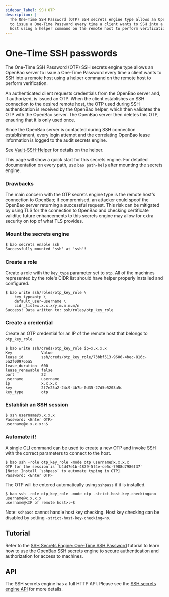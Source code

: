 ```yaml
---
sidebar_label: SSH OTP
description: |-
  The One-Time SSH Password (OTP) SSH secrets engine type allows an OpenBao server
  to issue a One-Time Password every time a client wants to SSH into a remote
  host using a helper command on the remote host to perform verification.
---
```


# One-Time SSH passwords

The One-Time SSH Password (OTP) SSH secrets engine type allows an OpenBao server to
issue a One-Time Password every time a client wants to SSH into a remote host
using a helper command on the remote host to perform verification.

An authenticated client requests credentials from the OpenBao server and, if
authorized, is issued an OTP. When the client establishes an SSH connection to
the desired remote host, the OTP used during SSH authentication is received by
the OpenBao helper, which then validates the OTP with the OpenBao server. The OpenBao
server then deletes this OTP, ensuring that it is only used once.

Since the OpenBao server is contacted during SSH connection establishment, every
login attempt and the correlating OpenBao lease information is logged to the audit
secrets engine.

<!-- TODO: fork SSH helper -->
See [Vault-SSH-Helper](https://github.com/hashicorp/vault-ssh-helper) for
details on the helper.

This page will show a quick start for this secrets engine. For detailed
documentation on every path, use `bao path-help` after mounting the secrets
engine.

### Drawbacks

The main concern with the OTP secrets engine type is the remote host's
connection to OpenBao; if compromised, an attacker could spoof the OpenBao server
returning a successful request. This risk can be mitigated by using TLS for the
connection to OpenBao and checking certificate validity; future enhancements to
this secrets engine may allow for extra security on top of what TLS provides.

### Mount the secrets engine

```shell-session
$ bao secrets enable ssh
Successfully mounted 'ssh' at 'ssh'!
```

### Create a role

Create a role with the `key_type` parameter set to `otp`. All of the machines
represented by the role's CIDR list should have helper properly installed and
configured.

```shell-session
$ bao write ssh/roles/otp_key_role \
    key_type=otp \
    default_user=username \
    cidr_list=x.x.x.x/y,m.m.m.m/n
Success! Data written to: ssh/roles/otp_key_role
```

### Create a credential

Create an OTP credential for an IP of the remote host that belongs to
`otp_key_role`.

```shell-session
$ bao write ssh/creds/otp_key_role ip=x.x.x.x
Key            	Value
lease_id       	ssh/creds/otp_key_role/73bbf513-9606-4bec-816c-5a2f009765a5
lease_duration 	600
lease_renewable	false
port           	22
username       	username
ip             	x.x.x.x
key            	2f7e25a2-24c9-4b7b-0d35-27d5e5203a5c
key_type       	otp
```

### Establish an SSH session

```shell-session
$ ssh username@x.x.x.x
Password: <Enter OTP>
username@x.x.x.x:~$
```

### Automate it!

A single CLI command can be used to create a new OTP and invoke SSH with the
correct parameters to connect to the host.

```shell-session
$ bao ssh -role otp_key_role -mode otp username@x.x.x.x
OTP for the session is `b4d47e1b-4879-5f4e-ce5c-7988d7986f37`
[Note: Install `sshpass` to automate typing in OTP]
Password: <Enter OTP>
```

The OTP will be entered automatically using `sshpass` if it is installed.

```shell-session
$ bao ssh -role otp_key_role -mode otp -strict-host-key-checking=no username@x.x.x.x
username@<IP of remote host>:~$
```

Note: `sshpass` cannot handle host key checking. Host key checking can be
disabled by setting `-strict-host-key-checking=no`.

## Tutorial

Refer to the [SSH Secrets Engine: One-Time SSH
Password](/tutorials/secrets-management/ssh-otp) tutorial
to learn how to use the OpenBao SSH secrets engine to secure authentication and authorization for access to machines.

## API

The SSH secrets engine has a full HTTP API. Please see the
[SSH secrets engine API](/api-docs/secret/ssh) for more
details.
